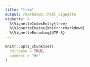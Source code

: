 ```yaml
---
title: "tree"
output: rmarkdown::html_vignette
vignette: >
  %\VignetteIndexEntry{tree}
  %\VignetteEngine{knitr::rmarkdown}
  %\VignetteEncoding{UTF-8}
---
```


```r
knitr::opts_chunk$set(
  collapse = TRUE,
  comment = "#>"
)
```

```r

```
